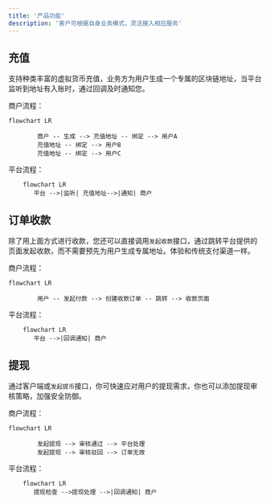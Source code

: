 ```yaml
---
title: '产品功能'
description: '客户可根据自身业务模式，灵活接入相应服务'
---
```


## 充值
支持种类丰富的虚拟货币充值，业务方为用户生成一个专属的区块链地址，当平台监听到地址有入账时，通过回调及时通知您。

商户流程：


```mermaid
flowchart LR

        商户 -- 生成 --> 充值地址 -- 绑定 --> 用户A
        充值地址 -- 绑定 --> 用户B
        充值地址 -- 绑定 --> 用户C
```

平台流程：

```mermaid
    flowchart LR
       平台 -->|监听| 充值地址-->|通知| 商户

```



## 订单收款
除了用上面方式进行收款，您还可以直接调用`发起收款`接口，通过跳转平台提供的页面发起收款，而不需要预先为用户生成专属地址。体验和传统支付渠道一样。

商户流程：
```mermaid
flowchart LR

        用户 -- 发起付款 --> 创建收款订单 -- 跳转 --> 收款页面

```

平台流程：

```mermaid
    flowchart LR
       平台 -->|回调通知| 商户
```


## 提现
通过客户端或`发起提币`接口，你可快速应对用户的提现需求，你也可以添加提现审核策略，加强安全防御。

商户流程：
```mermaid
flowchart LR

        发起提现 --> 审核通过 --> 平台处理
        发起提现 --> 审核驳回 --> 订单无效
```

平台流程：
```mermaid
    flowchart LR
       提现检查 -->提现处理 -->|回调通知| 商户

```

